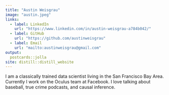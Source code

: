 ```yaml
---
title: "Austin Weisgrau"
image: "austin.jpeg"
links:
  - label: LinkedIn
    url: "https://www.linkedin.com/in/austin-weisgrau-a784b042/"
  - label: GitHub
    url: "https://github.com/austinweisgrau"
  - label: Email
    url: "mailto:austinweisgrau@gmail.com"
output:
  postcards::jolla
site: distill::distill_website
---
```

 
I am a classically trained data scientist living in the San Francisco Bay Area. 
Currently I work on the Oculus team at Facebook. I love talking about baseball, 
true crime podcasts, and causal inference.
